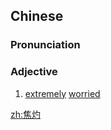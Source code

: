 ==Chinese==
{{zh-forms}}

===Pronunciation===
{{zh-pron
|m=jiāozhuó
|cat=a
}}

===Adjective===
{{zh-adj}}

# [[extremely]] [[worried]]

[[zh:焦灼]]